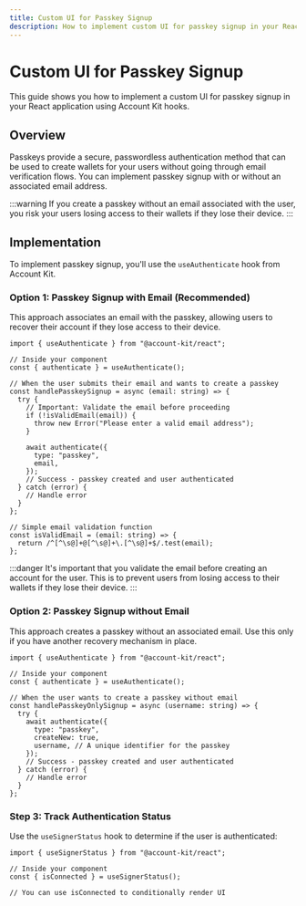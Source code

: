 ```yaml
---
title: Custom UI for Passkey Signup
description: How to implement custom UI for passkey signup in your React app
---
```


# Custom UI for Passkey Signup

This guide shows you how to implement a custom UI for passkey signup in your React application using Account Kit hooks.

## Overview

Passkeys provide a secure, passwordless authentication method that can be used to create wallets for your users without going through email verification flows. You can implement passkey signup with or without an associated email address.

:::warning
If you create a passkey without an email associated with the user, you risk your users losing access to their wallets if they lose their device.
:::

## Implementation

To implement passkey signup, you'll use the `useAuthenticate` hook from Account Kit.

### Option 1: Passkey Signup with Email (Recommended)

This approach associates an email with the passkey, allowing users to recover their account if they lose access to their device.

```tsx twoslash
import { useAuthenticate } from "@account-kit/react";

// Inside your component
const { authenticate } = useAuthenticate();

// When the user submits their email and wants to create a passkey
const handlePasskeySignup = async (email: string) => {
  try {
    // Important: Validate the email before proceeding
    if (!isValidEmail(email)) {
      throw new Error("Please enter a valid email address");
    }
    
    await authenticate({
      type: "passkey",
      email,
    });
    // Success - passkey created and user authenticated
  } catch (error) {
    // Handle error
  }
};

// Simple email validation function
const isValidEmail = (email: string) => {
  return /^[^\s@]+@[^\s@]+\.[^\s@]+$/.test(email);
};
```

:::danger
It's important that you validate the email before creating an account for the user. This is to prevent users from losing access to their wallets if they lose their device.
:::

### Option 2: Passkey Signup without Email

This approach creates a passkey without an associated email. Use this only if you have another recovery mechanism in place.

```tsx twoslash
import { useAuthenticate } from "@account-kit/react";

// Inside your component
const { authenticate } = useAuthenticate();

// When the user wants to create a passkey without email
const handlePasskeyOnlySignup = async (username: string) => {
  try {
    await authenticate({
      type: "passkey",
      createNew: true,
      username, // A unique identifier for the passkey
    });
    // Success - passkey created and user authenticated
  } catch (error) {
    // Handle error
  }
};
```

### Step 3: Track Authentication Status

Use the `useSignerStatus` hook to determine if the user is authenticated:

```tsx twoslash
import { useSignerStatus } from "@account-kit/react";

// Inside your component
const { isConnected } = useSignerStatus();

// You can use isConnected to conditionally render UI
```

